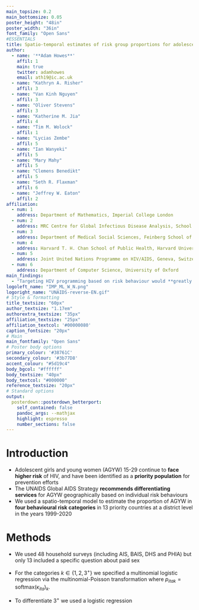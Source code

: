 ```yaml
---
main_topsize: 0.2
main_bottomsize: 0.05
poster_height: "48in"
poster_width: "36in"
font_family: "Open Sans"
#ESSENTIALS
title: Spatio-temporal estimates of risk group proportions for adolescent girls and young women across 13 priority countries in sub-Saharan Africa
author:
  - name: '**Adam Howes**'
    affil: 1
    main: true
    twitter: adamhowes
    email: ath19@ic.ac.uk
  - name: "Kathryn A. Risher"
    affil: 3
  - name: "Van Kinh Nguyen"
    affil: 3
  - name: "Oliver Stevens"
    affil: 3
  - name: "Katherine M. Jia"
    affil: 4
  - name: "Tim M. Wolock"
    affil: 1
  - name: "Lycias Zembe"
    affil: 5
  - name: "Ian Wanyeki"
    affil: 5
  - name: "Mary Mahy"
    affil: 5
  - name: "Clemens Benedikt"
    affil: 5
  - name: "Seth R. Flaxman"
    affil: 6
  - name: "Jeffrey W. Eaton"
    affil: 2
affiliation:
  - num: 1
    address: Department of Mathematics, Imperial College London
  - num: 2
    address: MRC Centre for Global Infectious Disease Analysis, School of Public Health, Imperial College London
  - num: 3
    address: Department of Medical Social Sciences, Feinberg School of Medicine, Northwestern University
  - num: 4
    address: Harvard T. H. Chan School of Public Health, Harvard University
  - num: 5
    address: Joint United Nations Programme on HIV/AIDS, Geneva, Switzerland
  - num: 6
    address: Department of Computer Science, University of Oxford
main_findings:
  - "Targeting HIV programming based on risk behaviour would **greatly increase** resource allocation efficiency."
logoleft_name: "IMP_ML_W_N.png"
logoright_name: "UNAIDS-reverse-EN.gif"
# Style & formatting
title_textsize: "60px"
author_textsize: "1.17em"
authorextra_textsize: "35px"
affiliation_textsize: "25px"
affiliation_textcol: '#00000080'
caption_fontsize: "20px"
# Main
main_fontfamily: "Open Sans"
# Poster body options
primary_colour: '#38761C'
secondary_colour: '#3b77D8'
accent_colour: "#5d19c4"
body_bgcol: "#ffffff"
body_textsize: "40px"
body_textcol: "#000000"
reference_textsize: "20px"
# Standard options
output: 
  posterdown::posterdown_betterport:
    self_contained: false
    pandoc_args: --mathjax
    highlight: espresso
    number_sections: false
---
```


# Introduction

* Adolescent girls and young women (AGYW) 15-29 continue to **face higher risk** of HIV, and have been identified as a **priority population** for prevention efforts
* The UNAIDS Global AIDS Strategy **recommends differentiating services** for AGYW geographically based on individual risk behaviours
* We used a spatio-temporal model to estimate the proportion of AGYW in **four behavioural risk categories** in 13 priority countries at a district level in the years 1999-2020

# Methods

* We used 48 household surveys (including AIS, BAIS, DHS and PHIA) but only 13 included a specific question about paid sex
* For the categories $k \in \{1, 2, 3^{+}\}$ we specified a multinomial logistic regression via the multinomial-Poisson transformation
\begin{align}
    &y_{itak}^\star \sim \text{xPoisson}(\kappa_{itak}), \\
    &\log(\kappa_{itak}) = \theta_{ita} + \beta_k + \alpha_{ak} + \zeta_{ck} + \phi_{ik} + \gamma_{tk},
\end{align}
where $p_{itak} = \text{softmax}(\kappa_{ita})_k$.

* To differentiate $3^{+}$ we used a logistic regression
\begin{align}
    &y_{ia4}^\star \sim \text{xBinomial} \left( y_{ia3} + y_{ia4}, p_{ia4} / (p_{ia3} + p_{ia4}) \right), \\
    &\text{logit}(p_{ia4} / (p_{ia3} + p_{ia4})) = \beta_0 + \alpha_a + \zeta_c + \phi_i + \beta_\texttt{cfswever}.  
\end{align}
